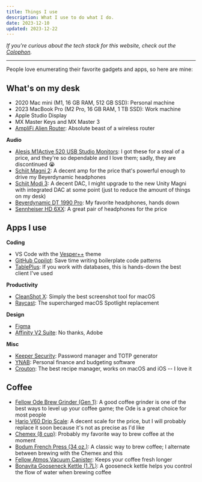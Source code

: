 ```yaml
---
title: Things I use
description: What I use to do what I do.
date: 2023-12-10
updated: 2023-12-22
---
```


_If you're curious about the tech stack for this website, check out the [Colophon](/colophon)._

---

People love enumerating their favorite gadgets and apps, so here are mine:

## What's on my desk

- 2020 Mac mini (M1, 16 GB RAM, 512 GB SSD): Personal machine
- 2023 MacBook Pro (M2 Pro, 16 GB RAM, 1 TB SSD): Work machine
- Apple Studio Display
- MX Master Keys and MX Master 3
- [AmpliFi Alien Router](https://store.amplifi.com/products/amplifi-alien): Absolute beast of a wireless router

**Audio**

- [Alesis M1Active 520 USB Studio Monitors](https://www.alesis.com/products/view/m1active-520-usb): I got these for a steal of a price, and they're so dependable and I love them; sadly, they are discontinued 😭
- [Schiit Magni 2](https://www.schiit.com/products/magni-unity): A decent amp for the price that's powerful enough to drive my Beyerdynamic headphones
- [Schiit Modi 3](https://www.schiit.com/products/modi-plus): A decent DAC, I might upgrade to the new Unity Magni with integrated DAC at some point (just to reduce the amount of things on my desk)
- [Beyerdynamic DT 1990 Pro](https://north-america.beyerdynamic.com/dt-1990-pro.html): My favorite headphones, hands down
- [Sennheiser HD 6XX](https://drop.com/buy/massdrop-sennheiser-hd6xx): A great pair of headphones for the price

## Apps I use

**Coding**

- VS Code with the [Vesper++](https://marketplace.visualstudio.com/items?itemName=Obstinate.vesper-pp) theme
- [GitHub Copilot](https://github.com/features/copilot): Save time writing boilerplate code patterns
- [TablePlus](https://tableplus.com/): If you work with databases, this is hands-down the best client I've used

**Productivity**

- [CleanShot X](https://cleanshot.sjv.io/rQyrMB): Simply the best screenshot tool for macOS
- [Raycast](https://raycast.com): The supercharged macOS Spotlight replacement

**Design**

- [Figma](https://figma.com)
- [Affinity V2 Suite](https://affinity.serif.com/en-us/affinity-pricing/): No thanks, Adobe

**Misc**

- [Keeper Security](https://www.keepersecurity.com/): Password manager and TOTP generator
- [YNAB](https://ynab.com/referral/?ref=DieZ_pENXK3UKc-U): Personal finance and budgeting software
- [Crouton](https://crouton.app/): The best recipe manager, works on macOS and iOS -- I love it

## Coffee

- [Fellow Ode Brew Grinder (Gen 1)](https://fellowproducts.com/products/ode-brew-grinder): A good coffee grinder is one of the best ways to level up your coffee game; the Ode is a great choice for most people
- [Hario V60 Drip Scale](https://www.hario-usa.com/collections/scales/products/v60-drip-scale): A decent scale for the price, but I will probably replace it soon because it's not as precise as I'd like
- [Chemex (8 cup)](https://www.amazon.com/Chemex-Classic-Pour-over-Glass-Coffeemaker/dp/B000I1WP7W): Probably my favorite way to brew coffee at the moment
- [Bodum French Press (34 oz.)](https://www.amazon.com/Bodum-Chambord-French-Coffee-Chrome/dp/B01N9HZJ8R): A classic way to brew coffee; I alternate between brewing with the Chemex and this
- [Fellow Atmos Vacuum Canister](https://fellowproducts.com/products/atmos-vacuum-canister): Keeps your coffee fresh longer
- [Bonavita Gooseneck Kettle (1.7L)](https://bonavita.co/products/1-0l-variable-temperature-kettle): A gooseneck kettle helps you control the flow of water when brewing coffee
